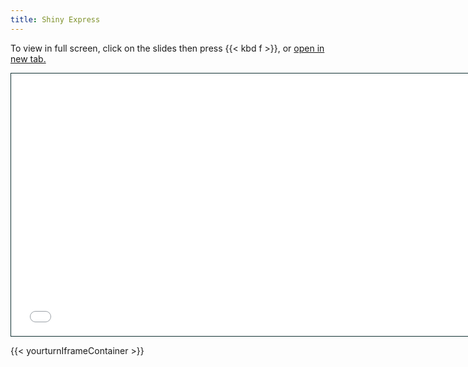 ```yaml
---
title: Shiny Express
---
```


To view in full screen, click on the slides then press {{< kbd  f >}}, or <a href = "shiny-express-slides.html" target="_blank">open in new tab.</a>


```{=html}
<iframe class="slide-deck" src="shiny-express-slides.html" height="420" width="747" style="border: 1px solid #123233;"></iframe>
```

{{< yourturnIframeContainer >}}